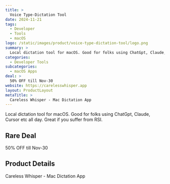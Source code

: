 ```yaml
---
title: >
  Voice Type-Dictation Tool
date: 2024-11-21
tags:
  - Developer
  - Tools
  - macOS
logo: /static/images/product/voice-type-dictation-tool/logo.png
summary: >
  Local dictation tool for macOS. Good for folks using ChatGpt, Claude, Cursor etc all day. Great if you suffer from RSI.
categories:
  - Developer Tools
subcategories:
  - macOS Apps
deal: >
  50% OFF till Nov-30
website: https://carelesswhisper.app
layout: ProductLayout
metaTitle: >
  Careless Whisper - Mac Dictation App
---
```

Local dictation tool for macOS. Good for folks using ChatGpt, Claude, Cursor etc all day. Great if you suffer from RSI.

## Rare Deal

50% OFF till Nov-30

## Product Details
Careless Whisper - Mac Dictation App



